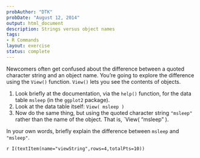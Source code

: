 ```yaml
---
probAuthor: "DTK"
probDate: "August 12, 2014"
output: html_document
description: Strings versus object names
tags: 
- R Commands
layout: exercise
status: complete
---
```


Newcomers often get confused about the difference between a quoted character string and an object name.  You're going to explore the difference using the `View()` function.  `View()` lets you see the contents of objects.

1. Look briefly at the documentation, via the `help()` function, for the data table `msleep` (in the `ggplot2` package).
#. Look at the data table itself: `View( msleep )`
#. Now do the same thing, but using the quoted character string `"msleep"` rather than the name of the object.  That is, `View( "msleep" ).

In your own words, briefly explain the difference between `msleep` and `"msleep"`.

`r I(textItem(name="viewString",rows=4,totalPts=10))`

